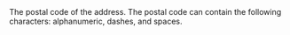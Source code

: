   

  

<ParamField body="PostalCode" type="string" required>  
<MaxLength255Characters />     
The postal code of the address. The postal code can contain the following characters: alphanumeric, dashes, and spaces. 
</ParamField>